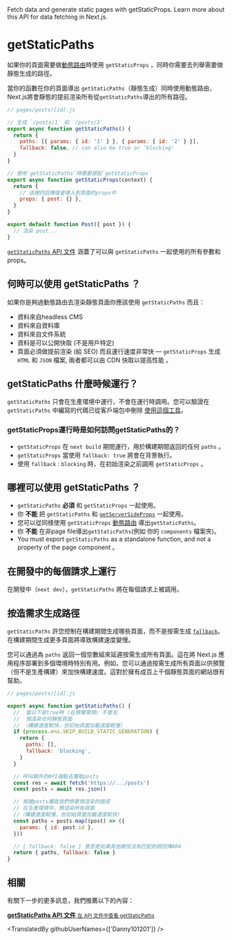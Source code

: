 <PageMeta>
   Fetch data and generate static pages with getStaticProps. Learn more about this API for data fetching in Next.js.
</PageMeta>

# getStaticPaths

如果你的頁面需要做[動態路由](/docs/routing/dynamic-routes)時使用 `getStaticProps` ，同時你需要去列舉需要做靜態生成的路徑。

當你的函數在你的頁面導出 `getStaticPaths`（靜態生成）同時使用動態路由，Next.js將會靜態的提前渲染所有從`getStaticPaths`導出的所有路徑。

```jsx
// pages/posts/[id].js

// 生成 `/posts/1` 和 `/posts/2`
export async function getStaticPaths() {
  return {
    paths: [{ params: { id: '1' } }, { params: { id: '2' } }],
    fallback: false, // can also be true or 'blocking'
  }
}

// 使用`getStaticPaths`時需要搭配`getStaticProps`
export async function getStaticProps(context) {
  return {
    // 這裡的回傳值會導入到頁面的props中
    props: { post: {} },
  }
}

export default function Post({ post }) {
  // 渲染 post...
}
```

[`getStaticPaths` API 文件](/docs/api-reference/data-fetching/get-static-paths) 涵蓋了可以與 `getStaticPaths` 一起使用的所有參數和props。

## 何時可以使用 getStaticPaths ？

如果你是夠過動態路由去渲染靜態頁面你應該使用 `getStaticPaths` 而且：

- 資料來自headless CMS
- 資料來自資料庫
- 資料來自文件系統
- 資料是可以公開快取 (不是用戶特定)
- 頁面必須做提前渲染 (給 SEO) 而且運行速度非常快 — `getStaticProps` 生成 `HTML` 和 `JSON` 檔案, 兩者都可以由 CDN 快取以提高性能 。

## getStaticPaths 什麼時候運行？

`getStaticPaths` 只會在生產環境中運行，不會在運行時調用。您可以驗證在 `getStaticPaths` 中編寫的代碼已從客戶端包中刪除 [使用這個工具](https://next-code-elimination.vercel.app/)。

### getStaticProps運行時是如何訪問getStaticPaths的？

- `getStaticProps` 在 `next build` 期間運行，用於構建期間返回的任何 `paths` 。
- `getStaticProps` 當使用 `fallback: true` 將會在背景執行。
- 使用 `fallback：blocking` 時，在初始渲染之前調用 `getStaticProps` 。

## 哪裡可以使用 getStaticPaths ？

- `getStaticPaths` **必須** 和 `getStaticProps` 一起使用。
- 你 **不能** 把 `getStaticPaths` 和 [`getServerSideProps`](/docs/basic-features/data-fetching/get-server-side-props.md) 一起使用。
- 您可以從同樣使用 `getStaticProps` [動態路由](/docs/routing/dynamic-routes.md) 導出`getStaticPaths`。
- 你 **不能** 在非page file導出`getStaticPaths`(例如 你的 `components` 檔案夾)。
- You must export `getStaticPaths` as a standalone function, and not a property of the page component 。

## 在開發中的每個請求上運行

在開發中（`next dev`），`getStaticPaths` 將在每個請求上被調用。

## 按造需求生成路徑

`getStaticPaths` 許您控制在構建期間生成哪些頁面，而不是按需生成 [`fallback`](/docs/api-reference/data-fetching/get-static-paths.md#fallback-blocking)。 在構建期間生成更多頁面將導致構建速度變慢。


您可以通過為 `paths` 返回一個空數組來延遲按需生成所有頁面。這在將 Next.js 應用程序部署到多個環境時特別有用。例如，您可以通過按需生成所有頁面以供預覽（但不是生產構建）來加快構建速度。這對於擁有成百上千個靜態頁面的網站很有幫助。

```jsx
// pages/posts/[id].js

export async function getStaticPaths() {
  //  當以下是true時 (在預覽環境) 不會去
  //  預渲染任何靜態頁面
  // （構建速度較快，但初始頁面加載速度較慢）
  if (process.env.SKIP_BUILD_STATIC_GENERATION) {
    return {
      paths: [],
      fallback: 'blocking',
    }
  }

  // 呼叫額外的API端點去獲取posts
  const res = await fetch('https://.../posts')
  const posts = await res.json()

  // 根據posts獲取我們想要預渲染的路徑
  // 在生產環境中，預渲染所有頁面
  //（構建速度較慢，但初始頁面加載速度較快）
  const paths = posts.map((post) => ({
    params: { id: post.id },
  }))

  // { fallback: false } 意思是如果其他路徑沒有匹配到將回傳404
  return { paths, fallback: false }
}
```

## 相關

有關下一步的更多訊息，我們推薦以下的內容：

<div className="card">
  <a href="/docs/api-reference/data-fetching/get-static-paths.md">
    <b>getStaticPaths API 文件</b>
    <small>在 API 文件中查看 getStaticPaths</small>
  </a>
</div>

<TranslatedBy githubUserNames={['Danny101201']} />
